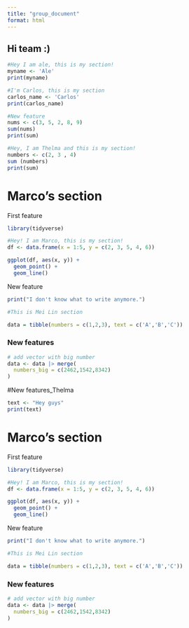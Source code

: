 ```yaml
---
title: "group_document"
format: html
---
```


## Hi team :)

```r
#Hey I am ale, this is my section! 
myname <- 'Ale'
print(myname)
```

```r
#I'm Carlos, this is my section 
carlos_name <- 'Carlos'
print(carlos_name)
```

```r
#New feature
nums <- c(3, 5, 2, 8, 9)
sum(nums)
print(sum)
```

```r
#Hey, I am Thelma and this is my section!
numbers <- c(2, 3 , 4)
sum (numbers)
print(sum)

```

# Marco's section

First feature

```r
library(tidyverse)

#Hey! I am Marco, this is my section!
df <- data.frame(x = 1:5, y = c(2, 3, 5, 4, 6))

ggplot(df, aes(x, y)) +
  geom_point() +
  geom_line()
```

New feature

```r
print("I don't know what to write anymore.")
```
```r
#This is Mei Lin section

data = tibble(numbers = c(1,2,3), text = c('A','B','C'))

```

### New features

```r
# add vector with big number
data <- data |> merge(
  numbers_big = c(2462,1542,8342)
)
```

#New features_Thelma
```r
text <- "Hey guys"
print(text)
```

# Marco's section

First feature

```r
library(tidyverse)

#Hey! I am Marco, this is my section!
df <- data.frame(x = 1:5, y = c(2, 3, 5, 4, 6))

ggplot(df, aes(x, y)) +
  geom_point() +
  geom_line()
```

New feature

```r
print("I don't know what to write anymore.")
```
```r
#This is Mei Lin section

data = tibble(numbers = c(1,2,3), text = c('A','B','C'))

```

### New features

```r
# add vector with big number
data <- data |> merge(
  numbers_big = c(2462,1542,8342)
)
```
